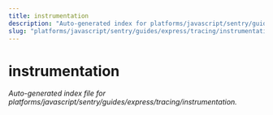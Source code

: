 ```yaml
---
title: instrumentation
description: "Auto-generated index for platforms/javascript/sentry/guides/express/tracing/instrumentation"
slug: "platforms/javascript/sentry/guides/express/tracing/instrumentation"
---
```


# instrumentation

_Auto-generated index file for platforms/javascript/sentry/guides/express/tracing/instrumentation._
